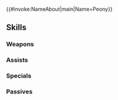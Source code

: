 {{#invoke:NameAbout|main|Name=Peony}}{{HeroPage Tabs}}
{{Hero Infobox
|Name=Peony
|Title=Sweet Dream
|WeaponType=Blue Tome
|Origin=Fire Emblem Heroes
|Gender=Female
|MythicEffect=Light
|MythicEffect2=None
|BoostHP=5
|BoostSpd=4
|MoveType=Flying
|actorJP=和氣あず未
|actorEN=Ryan Bartley
|artist=四々九
|additionDate=December 5, 2019
|releaseDate=December 6, 2019
|TagID=神階ピアニー
|InternalID=454
|Properties=mythic,refresher
|cv1=0
|cv2=400100
|description=A ljósálfr from Ljósálfheimr, the realm of dreams. Delivers pleasant dreams to mortals. Both sincere and positive, she enjoys playing with children.
}}
{{Stats Page
|Lv1HP=16|Lv1ATK=5|Lv1SPD=8|Lv1DEF=3|Lv1RES=5
|GRHP=50|GRATK=60|GRSPD=65|GRDEF=30|GRRES=45
}}
==Skills==
===Weapons===
{{Weapons Table
|weapon1=Light
|weapon1Default=1
|weapon1Unlock=1
|weapon2=Ellight
|weapon2Default=3
|weapon2Unlock=2
|weapon3=Shine
|weapon3Default=4
|weapon3Unlock=3
|weapon4=Flower of Joy
|weapon4Default=5
|weapon4Unlock=5
}}
===Assists===
{{Assists Table
|assist1=Dance
|assist1Default=4
|assist1Unlock=3
|assist2=Gentle Dream
|assist2Default=
|assist2Unlock=5
|assist3=Gentle Dream+
|assist3Default=
|assist3Unlock=5
}}
===Specials===
{{Specials Table
}}
===Passives===
{{Passives Table
|passiveA1=B Duel Flying 1
|passiveA2=B Duel Flying 2
|passiveA3=B Duel Flying 3
|passiveA1Unlock=3
|passiveA2Unlock=4
|passiveA3Unlock=5
|passiveB1=Aerobatics 1
|passiveB2=Aerobatics 2
|passiveB3=Aerobatics 3
|passiveB1Unlock=1
|passiveB2Unlock=2
|passiveB3Unlock=4
|passiveC1=Fortify Res 1
|passiveC2=Fortify Res 2
|passiveC3=Fortify Res 3
|passiveC4=Fortify Res 4
|passiveC5=Spur Res 1
|passiveC6=Spur Res 2
|passiveC7=Spur Res 3
|passiveC8=Cross Spur Res
|passiveC1Unlock=2
|passiveC2Unlock=3
|passiveC3Unlock=4
|passiveC4Unlock=5
|passiveC5Unlock=2
|passiveC6Unlock=3
|passiveC7Unlock=4
|passiveC8Unlock=5
}}
{{Heroes Navbox}}